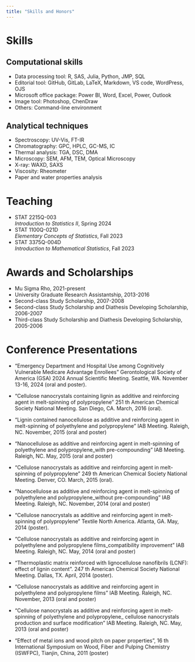 ```yaml
---
title: "Skills and Honors"
---
```


# Skills

## Computational skills

-   Data processing tool: R, SAS, Julia, Python, JMP, SQL
-   Editorial tool: GitHub, GitLab, LaTeX, Markdown, VS code, WordPress, OJS
-   Microsoft office package: Power BI, Word, Excel, Power, Outlook
-   Image tool: Photoshop, ChenDraw
-   Others: Command-line environment

## Analytical techniques

-   Spectroscopy: UV-Vis, FT-IR
-   Chromatography: GPC, HPLC, GC-MS, IC
-   Thermal analysis: TGA, DSC, DMA
-   Microscopy: SEM, AFM, TEM, Optical Microscopy
-   X-ray: WAXD, SAXS
-   Viscosity: Rheometer
-   Paper and water properties analysis

# Teaching
 
-   STAT 2215Q-003\
    *Introduction to Statistics II*, Spring 2024
-   STAT 1100Q-021D\
    *Elementary Concepts of Statistics*, Fall 2023
-   STAT 3375Q-004D\
    *Introduction to Mathematical Statistics*, Fall 2023

# Awards and Scholarships

+ Mu Sigma Rho, 2021-present
+ University Graduate Research Assistantship, 2013-2016
+ Second-class Study Scholarship, 2007-2008
+ Second-class Study Scholarship and Diathesis Developing Scholarship, 2006-2007
+ Third-class Study Scholarship and Diathesis Developing Scholarship, 2005-2006



# Conference Presentations

+ "Emergency Department and Hospital Use among Cognitively Vulnerable Medicare Advantage Enrollees" 
Gerontological Society of America (GSA) 2024 Annual Scientific Meeting. 
Seattle, WA. November 13-16, 2024 (oral and poster).

+ “Cellulose nanocrystals containing lignin as additive and reinforcing agent in melt-spinning of
polypropylene” 251 th American Chemical Society National Meeting. San Diego, CA. March, 2016
(oral).


+ “Lignin contained nanocellulose as additive and reinforcing agent in melt-spinning of polyethylene
and polypropylene” IAB Meeting. Raleigh, NC. November, 2015 (oral and poster)


+ “Nanocellulose as additive and reinforcing agent in melt-spinning of polyethylene and
polypropylene_with pre-compounding” IAB Meeting. Raleigh, NC. May, 2015 (oral and poster)


+ “Cellulose nanocrystals as additive and reinforcing agent in melt-spinning of polypropylene” 249 th
American Chemical Society National Meeting. Denver, CO. March, 2015 (oral).


+ “Nanocellulose as additive and reinforcing agent in melt-spinning of polyethylene and
polypropylene_without pre-compounding” IAB Meeting. Raleigh, NC. November, 2014 (oral and
poster)


+ “Cellulose nanocrystals as additive and reinforcing agent in melt-spinning of polypropylene”
Textile North America. Atlanta, GA. May, 2014 (poster).


+ “Cellulose nanocrystals as additive and reinforcing agent in polyethylene and polypropylene
films_compatibility improvement” IAB Meeting. Raleigh, NC. May, 2014 (oral and poster)


+ “Thermoplastic matrix reinforced with lignocellulose nanofibrils (LCNF): effect of lignin content”.
247 th American Chemical Society National Meeting. Dallas, TX. April, 2014 (poster).


+ “Cellulose nanocrystals as additive and reinforcing agent in polyethylene and polypropylene films”
IAB Meeting. Raleigh, NC. November, 2013 (oral and poster)


+ “Cellulose nanocrystals as additive and reinforcing agent in melt-spinning of polyethylene and
polypropylene_ cellulose nanocrystals production and surface modification” IAB Meeting.
Raleigh, NC. May, 2013 (oral and poster)


+ “Effect of metal ions and wood pitch on paper properties”, 16 th International Symposium on
Wood, Fiber and Pulping Chemistry (ISWFPC), Tianjin, China, 2011 (poster)


